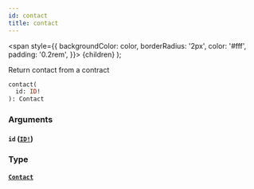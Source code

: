 ```yaml
---
id: contact
title: contact
---
```


<span
style={{
      backgroundColor: color,
      borderRadius: '2px',
      color: '#fff',
      padding: '0.2rem',
    }}>
{children}
</span>
);

Return contact from a contract

```graphql
contact(
  id: ID!
): Contact

```

### Arguments

#### `id` ([`ID!`](/api/scalars/id))

### Type

#### [`Contact`](/api/objects/contact)
